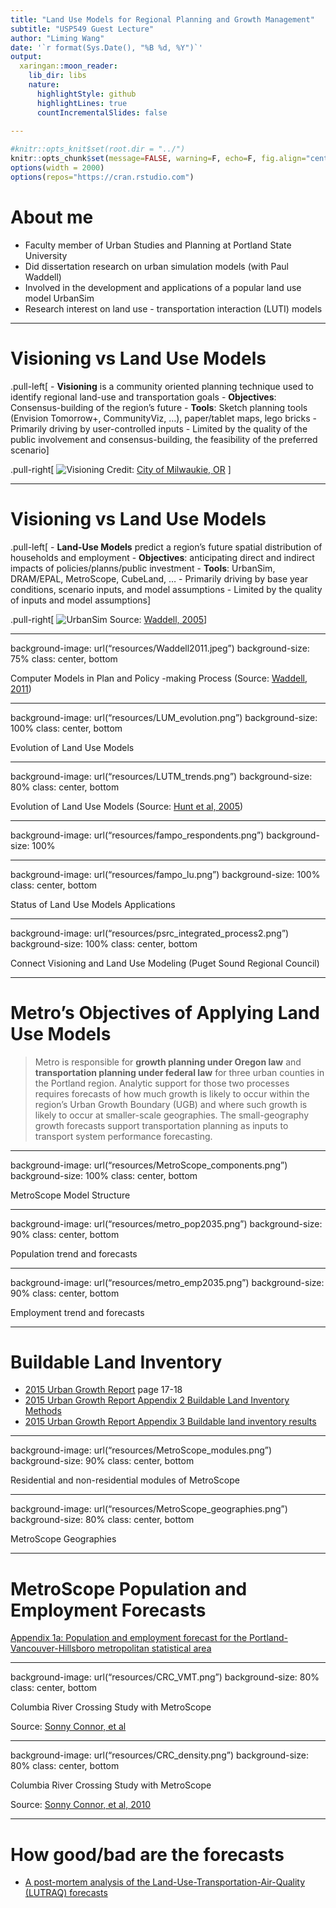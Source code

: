 ```yaml
---
title: "Land Use Models for Regional Planning and Growth Management"
subtitle: "USP549 Guest Lecture"
author: "Liming Wang"
date: '`r format(Sys.Date(), "%B %d, %Y")`'
output:
  xaringan::moon_reader:
    lib_dir: libs
    nature:
      highlightStyle: github
      highlightLines: true
      countIncrementalSlides: false
      
---
```


```r
#knitr::opts_knit$set(root.dir = "../")
knitr::opts_chunk$set(message=FALSE, warning=F, echo=F, fig.align="center")
options(width = 2000)
options(repos="https://cran.rstudio.com")
```

# About me

- Faculty member of Urban Studies and Planning at Portland State University
- Did dissertation research on urban simulation models (with Paul Waddell)
- Involved in the development and applications of a popular land use model UrbanSim
- Research interest on land use - transportation interaction (LUTI) models

---

# Visioning vs Land Use Models

.pull-left[
- **Visioning** is a community oriented planning technique used to identify regional land-use and transportation goals
- **Objectives**: Consensus-building of the region's future
- **Tools**: Sketch planning tools (Envision Tomorrow+, CommunityViz, ...), paper/tablet maps, lego bricks
- Primarily driving by user-controlled inputs
- Limited by the quality of the public involvement and consensus-building, the feasibility of the preferred scenario
]

.pull-right[
![Visioning](resources/james_rojas_event.jpg)
Credit: [City of Milwaukie, OR](https://www.milwaukieoregon.gov/planning/visioning-place-it) 
]

---

# Visioning vs Land Use Models

.pull-left[
- **Land-Use Models** predict a region’s future spatial distribution of households and employment 
- **Objectives**: anticipating direct and indirect impacts of policies/planns/public investment
- **Tools**: UrbanSim, DRAM/EPAL, MetroScope, CubeLand, ...
- Primarily driving by base year conditions, scenario inputs, and model assumptions
- Limited by the quality of inputs and model assumptions
]

.pull-right[
![UrbanSim](resources/UrbanSim-Choice-Process.png)
Source: [Waddell, 2005](https://www.researchgate.net/publication/228740459_Confronting_the_bane_of_endogeneity_in_modelling_urban_social_dynamics)
]

---

background-image: url("resources/Waddell2011.jpeg")
background-size: 75%
class: center, bottom

Computer Models in Plan and Policy -making Process (Source: [Waddell, 2011](http://www.tandfonline.com/doi/abs/10.1080/01441647.2010.525671))

---

background-image: url("resources/LUM_evolution.png")
background-size: 100%
class: center, bottom

Evolution of Land Use Models

---

background-image: url("resources/LUTM_trends.png")
background-size: 80%
class: center, bottom

Evolution of Land Use Models (Source: [Hunt et al, 2005](http://www.tandfonline.com/doi/abs/10.1080/0144164052000336470))

---

background-image: url("resources/fampo_respondents.png")
background-size: 100%

---

background-image: url("resources/fampo_lu.png")
background-size: 100%
class: center, bottom

Status of Land Use Models Applications

---

background-image: url("resources/psrc_integrated_process2.png")
background-size: 100%
class: center, bottom

Connect Visioning and Land Use Modeling (Puget Sound Regional Council)

---

# Metro's Objectives of Applying Land Use Models

> Metro is responsible for **growth planning under Oregon law** and **transportation planning under federal law** for three urban counties in the Portland region.  Analytic support for those two processes requires forecasts of how much growth is likely to occur within the region’s Urban Growth Boundary (UGB) and where such growth is likely to occur at smaller-scale geographies.  The small-geography growth forecasts support transportation planning as inputs to transport system performance forecasting. 

---

background-image: url("resources/MetroScope_components.png")
background-size: 100%
class: center, bottom

MetroScope Model Structure

---

background-image: url("resources/metro_pop2035.png")
background-size: 90%
class: center, bottom

Population trend and forecasts

---

background-image: url("resources/metro_emp2035.png")
background-size: 90%
class: center, bottom

Employment trend and forecasts

---

# Buildable Land Inventory

- [2015 Urban Growth Report](http://www.oregonmetro.gov/urban-growth-report) page 17-18
- [2015 Urban Growth Report Appendix 2 Buildable Land Inventory Methods](http://www.oregonmetro.gov/sites/default/files/2014UGR-Appendix-2-BLI-methods-Final.pdf)
- [2015 Urban Growth Report Appendix 3 Buildable land inventory results](http://www.oregonmetro.gov/sites/default/files/2014UGR-Appendix-2-BLI-methods-Final.pdf)

---

background-image: url("resources/MetroScope_modules.png")
background-size: 90%
class: center, bottom

Residential and non-residential modules of MetroScope

---

background-image: url("resources/MetroScope_geographies.png")
background-size: 80%
class: center, bottom

MetroScope Geographies

---

# MetroScope Population and Employment Forecasts

[Appendix 1a: Population and employment forecast for the Portland-Vancouver-Hillsboro
metropolitan statistical area](http://www.oregonmetro.gov/sites/default/files/2014UGR-Appendix-1a-forecast-Final.pdf)

---

background-image: url("resources/CRC_VMT.png")
background-size: 80%
class: center, bottom

Columbia River Crossing Study with MetroScope

Source: [Sonny Connor, et al](http://www.oregonmetro.gov/sites/default/files/10272010_CRC_economic_impacts_tolling.pdf)

---

background-image: url("resources/CRC_density.png")
background-size: 80%
class: center, bottom

Columbia River Crossing Study with MetroScope

Source: [Sonny Connor, et al, 2010](http://www.oregonmetro.gov/sites/default/files/10272010_CRC_economic_impacts_tolling.pdf)

---

# How good/bad are the forecasts

- [A post-mortem analysis of the Land-Use-Transportation-Air-Quality (LUTRAQ) forecasts](https://sapporo.usp.pdx.edu/rstudio/files/LUTRAQ/docs/ACSP_LUTRAQ_slides.html)
